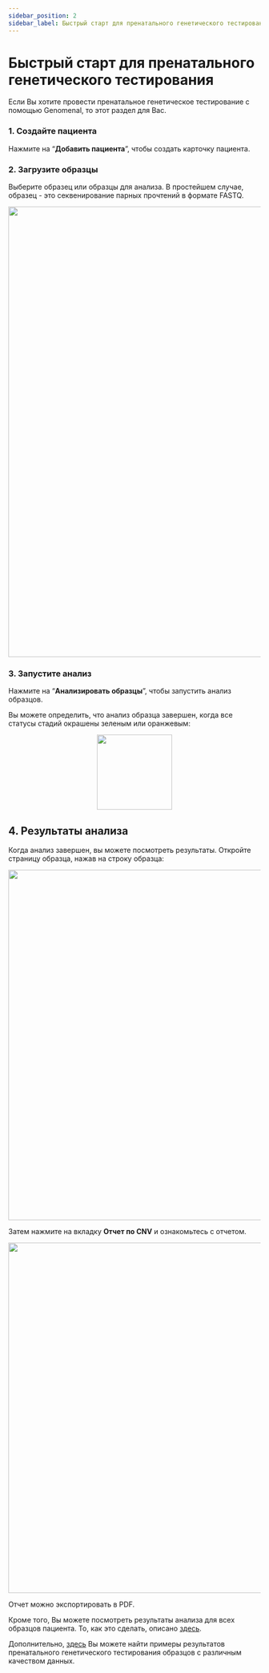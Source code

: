 ```yaml
---
sidebar_position: 2
sidebar_label: Быстрый старт для пренатального генетического тестирования
---
```


# Быстрый старт для пренатального генетического тестирования

Если Вы хотите провести пренатальное генетическое тестирование с помощью Genomenal, то этот раздел для Вас.

### 1. Создайте пациента


<Login />


<PatientInfo />

Нажмите на “**Добавить пациента**”, чтобы создать карточку пациента.


<PatientPage />

### 2. Загрузите образцы

Выберите образец или образцы для анализа. В простейшем случае, образец - это секвенирование парных прочтений в формате FASTQ.


<UploadFiles />


<FillCard />

<p align="center">
<img src={require('/img/rus/7c-upload-multiple-samples.png').default} width="900"/>
</p>

### 3. Запустите анализ

Нажмите на “**Анализировать образцы**”, чтобы запустить анализ образцов.


<DangerUploading />

Вы можете определить, что анализ образца завершен, когда все статусы стадий окрашены зеленым или оранжевым:

<p align="center">
<img src={require('/img/rus/7a-stage-statuses.png').default} width="150"/>
</p>

## 4. Результаты анализа

Когда анализ завершен, вы можете посмотреть результаты. Откройте страницу образца, нажав на строку образца:

<p align="center">
<img src={require('/img/rus/7b-sample-row.png').default} width="700"/>
</p>

Затем нажмите на вкладку **Отчет по CNV** и ознакомьтесь с отчетом.

<p align="center">
<img src={require('/img/rus/33-cnv-report-chr21.png').default} width="700"/>
</p>


<SampleCNVReport />

Отчет можно экспортировать в PDF.

Кроме того, Вы можете посмотреть результаты анализа для всех образцов пациента. То, как это сделать, описано [здесь](/results/cnv-report/patient-cnv-report).

Дополнительно, [здесь](/sample-examples/normal-no-cnvs) Вы можете найти примеры результатов пренатального генетического тестирования образцов с различным качеством данных.
